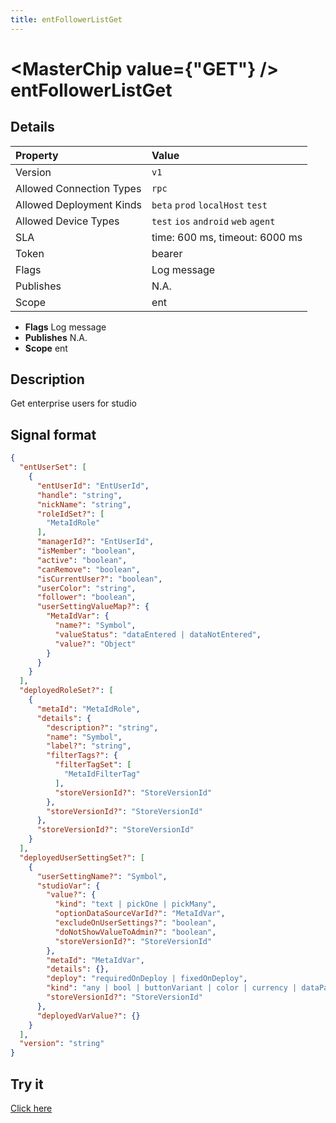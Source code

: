```yaml
---
title: entFollowerListGet
---
```



# <MasterChip value={"GET"} /> entFollowerListGet

## Details

| Property | Value | 
| :--- | :--- | 
| Version | `v1` |
| Allowed Connection Types | `rpc`  |
| Allowed Deployment Kinds | `beta` `prod` `localHost` `test`  |
| Allowed Device Types | `test` `ios` `android` `web` `agent`  |
| SLA | time: 600 ms, timeout: 6000 ms |
| Token | bearer |
| Flags | Log message |
| Publishes | N.A. |
| Scope | ent |


- **Flags** Log message
- **Publishes** N.A.
- **Scope** ent


## Description

Get enterprise users for studio

## Signal format

```json
{
  "entUserSet": [
    {
      "entUserId": "EntUserId",
      "handle": "string",
      "nickName": "string",
      "roleIdSet?": [
        "MetaIdRole"
      ],
      "managerId?": "EntUserId",
      "isMember": "boolean",
      "active": "boolean",
      "canRemove": "boolean",
      "isCurrentUser?": "boolean",
      "userColor": "string",
      "follower": "boolean",
      "userSettingValueMap?": {
        "MetaIdVar": {
          "name?": "Symbol",
          "valueStatus": "dataEntered | dataNotEntered",
          "value?": "Object"
        }
      }
    }
  ],
  "deployedRoleSet?": [
    {
      "metaId": "MetaIdRole",
      "details": {
        "description?": "string",
        "name": "Symbol",
        "label?": "string",
        "filterTags?": {
          "filterTagSet": [
            "MetaIdFilterTag"
          ],
          "storeVersionId?": "StoreVersionId"
        },
        "storeVersionId?": "StoreVersionId"
      },
      "storeVersionId?": "StoreVersionId"
    }
  ],
  "deployedUserSettingSet?": [
    {
      "userSettingName?": "Symbol",
      "studioVar": {
        "value?": {
          "kind": "text | pickOne | pickMany",
          "optionDataSourceVarId?": "MetaIdVar",
          "excludeOnUserSettings?": "boolean",
          "doNotShowValueToAdmin?": "boolean",
          "storeVersionId?": "StoreVersionId"
        },
        "metaId": "MetaIdVar",
        "details": {},
        "deploy": "requiredOnDeploy | fixedOnDeploy",
        "kind": "any | bool | buttonVariant | color | currency | dataPartitionPeriod | dataPriority | date | dateTime | day | decimal | deviceSize | deviceType | direction | dividerKind | document | duration | email | fieldVariant | font | html | hyperlink | icon | image | imageCorner | language | location | mapPinShape | mobileNumber | number | paragraph | ratingKind | stroke | symbol | text | themePlacement | time | timeZone | month | quarter | calendar | condition | function | mapping | scheduler | sequence | userSetting | mapOfText | chipSetDay | setOfNumber | setOfText | chipSetTime | tree",
        "storeVersionId?": "StoreVersionId"
      },
      "deployedVarValue?": {}
    }
  ],
  "version": "string"
}
```

## Try it

[Click here](https://web.neome.ai/api?path=studio_studioMain_entFollowerListGet)


